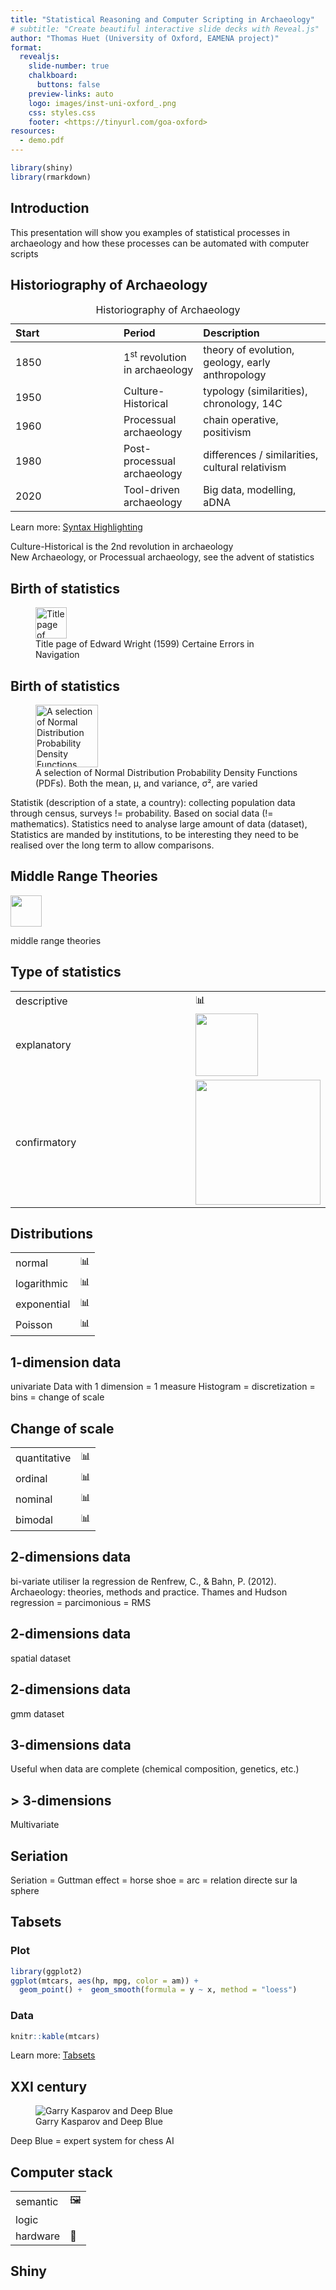 ```yaml
---
title: "Statistical Reasoning and Computer Scripting in Archaeology"
# subtitle: "Create beautiful interactive slide decks with Reveal.js"
author: "Thomas Huet (University of Oxford, EAMENA project)"
format:
  revealjs: 
    slide-number: true
    chalkboard: 
      buttons: false
    preview-links: auto
    logo: images/inst-uni-oxford_.png
    css: styles.css
    footer: <https://tinyurl.com/goa-oxford>
resources:
  - demo.pdf
---
```


```r
library(shiny)
library(rmarkdown)
```


## Introduction

This presentation will show you examples of statistical processes in archaeology and how these processes can be automated with computer scripts

## Historiography of Archaeology

| Start     | Period | Description |
|:----------|:-------|:------------|
| 1850      | 1<sup>st</sup> revolution in archaeology  | theory of evolution, geology, early anthropology |
| 1950      | Culture-Historical  | typology (similarities), chronology, 14C |
| 1960      | Processual archaeology  | chain operative, positivism |
| 1980      | Post-processual archaeology  | differences / similarities, cultural relativism |
| 2020      | Tool-driven archaeology  | Big data, modelling, aDNA |

: Historiography of Archaeology

::: footer
Learn more: [Syntax Highlighting](https://quarto.org/docs/output-formats/html-code.html#highlighting)
:::

::: {.notes}
Culture-Historical is the 2nd revolution in archaeology  
New Archaeology, or Processual archaeology, see the advent of statistics
:::

## Birth of statistics


![Title page of Edward Wright (1599) Certaine Errors in Navigation](https://upload.wikimedia.org/wikipedia/commons/thumb/7/74/EdwardWright-CertaineErrorsinNavigation-1599.png/800px-EdwardWright-CertaineErrorsinNavigation-1599.png){width=50px}

## Birth of statistics

![A selection of Normal Distribution Probability Density Functions (PDFs). Both the mean, μ, and variance, σ², are varied](https://upload.wikimedia.org/wikipedia/commons/thumb/7/74/Normal_Distribution_PDF.svg/1280px-Normal_Distribution_PDF.svg.png){width=100px}

::: {.notes}
Statistik (description of a state, a country): collecting population data through census, surveys 
						!= probability. Based on social data (!= mathematics). Statistics need to analyse large amount of data (dataset), Statistics are manded by institutions, to be interesting they need to be realised over the long term to allow comparisons.
:::

## Middle Range Theories 


![](https://raw.githubusercontent.com/zoometh/thomashuet/main/img/conformity.png){width=50px}

::: {.notes}
middle range theories
:::

## Type of statistics


|           |        | 
|:----------|:-------|
| descriptive      | 📊  |
| explanatory      | ![](https://upload.wikimedia.org/wikipedia/commons/thumb/f/f5/GaussianScatterPCA.svg/800px-GaussianScatterPCA.svg.png){width=100px} |
| confirmatory      | ![](https://upload.wikimedia.org/wikipedia/commons/b/bf/NormalDist1.96.png){width=200px} |

## Distributions


|           |        | 
|:----------|:-------|
| normal      | 📊  |
| logarithmic      | 📊 |
| exponential      | 📊 |
| Poisson      | 📊 |

## 1-dimension data {background-iframe="http://shinyserver.cfs.unipi.it:3838/teach/stats/dim1/"}

::: {.notes}
univariate
Data with 1 dimension = 1 measure
Histogram = discretization = bins = change of scale
:::

## Change of scale

|           |        | 
|:----------|:-------|
| quantitative      | 📊  |
| ordinal      | 📊 |
| nominal      | 📊 |
| bimodal      | 📊 |

## 2-dimensions data {background-iframe="http://shinyserver.cfs.unipi.it:3838/teach/stats/dim2/"}

::: {.notes}
bi-variate
utiliser la regression de 
Renfrew, C., & Bahn, P. (2012). Archaeology: theories, methods and practice. Thames and Hudson
regression = parcimonious = RMS
:::

## 2-dimensions data {background-iframe="http://shinyserver.cfs.unipi.it:3838/teach/stats/pointpattern/"}

::: {.notes}
spatial dataset
:::

## 2-dimensions data {background-iframe="http://shinyserver.cfs.unipi.it:3838/teach/stats/gmm/"}

::: {.notes}
gmm dataset
:::

## 3-dimensions data {background-iframe="http://shinyserver.cfs.unipi.it:3838/teach/stats/dim3/"}

::: {.notes}
Useful when data are complete (chemical composition, genetics, etc.)
:::

## > 3-dimensions

::: {.notes}
Multivariate
:::

## Seriation

::: {.notes}
Seriation = Guttman effect = horse shoe = arc
= relation directe sur la sphere
:::

## Tabsets {.smaller .scrollable transition="slide"}

::: panel-tabset
### Plot

```r
library(ggplot2)
ggplot(mtcars, aes(hp, mpg, color = am)) +
  geom_point() +  geom_smooth(formula = y ~ x, method = "loess")
```

### Data

```r
knitr::kable(mtcars)
```
:::

::: footer
Learn more: [Tabsets](https://quarto.org/docs/presentations/revealjs/#tabsets)
:::

## XXI century

![Garry Kasparov and Deep Blue](https://cdn.britannica.com/62/71262-050-25BFC8AB/Garry-Kasparov-Deep-Blue-IBM-computer.jpg?w=690&h=388&c=crop)

::: {.notes}
Deep Blue = expert system for chess
AI
:::

## Computer stack

|           |        | 
|:----------|:-------|
| semantic      | 🖼️ |
| logic      | <pre><code class="r">>_</code> |
| hardware      | 🔬 |

## Shiny

